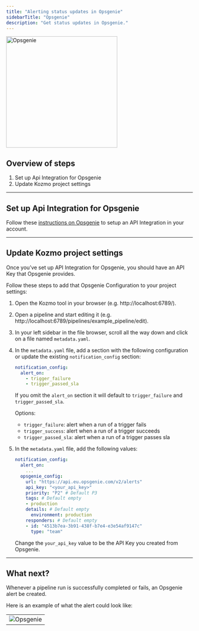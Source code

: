 ```yaml
---
title: "Alerting status updates in Opsgenie"
sidebarTitle: "Opsgenie"
description: "Get status updates in Opsgenie."
---
```


<img
  alt="Opsgenie"
  src="https://logotyp.us/files/opsgenie.svg"
  width="300"
/>

## Overview of steps

1. Set up Api Integration for Opsgenie
2. Update Kozmo project settings

---

## Set up Api Integration for Opsgenie

Follow these
[instructions on Opsgenie](https://support.atlassian.com/opsgenie/docs/create-a-default-api-integration/)
to setup an API Integration in your account.

---

## Update Kozmo project settings

Once you’ve set up API Integration for Opsgenie, you should have an API Key that Opsgenie
provides.

Follow these steps to add that Opsgenie Configuration to your project settings:

1. Open the Kozmo tool in your browser (e.g. http://localhost:6789/).
2. Open a pipeline and start editing it (e.g.
   http://localhost:6789/pipelines/example_pipeline/edit).
3. In your left sidebar in the file browser, scroll all the way down and click
   on a file named `metadata.yaml`.
4. In the `metadata.yaml` file, add a section with the following
   configuration or update the existing `notification_config` section:

    ```yaml
    notification_config:
      alert_on:
        - trigger_failure
        - trigger_passed_sla
    ```

    If you omit the `alert_on` section it will default to `trigger_failure` and `trigger_passed_sla`.

    Options:

    - `trigger_failure`: alert when a run of a trigger fails
    - `trigger_success`: alert when a run of a trigger succeeds
    - `trigger_passed_sla`: alert when a run of a trigger passes sla

5. In the `metadata.yaml` file, add the following values:

    ```yaml
    notification_config:
      alert_on:
        ...
      opsgenie_config:
        url: "https://api.eu.opsgenie.com/v2/alerts"
        api_key: "<your_api_key>"
        priority: "P2" # Default P3
        tags: # Default empty
        - production
        details: # Default empty
          environment: production
        responders: # Default empty
        - id: "4513b7ea-3b91-438f-b7e4-e3e54af9147c"
          type: "team"
    ```

    Change the `your_api_key` value to be the API Key you created from Opsgenie.

---

## What next?

Whenever a pipeline run is successfully completed or fails, an Opsgenie alert be
created.

Here is an example of what the alert could look like:

|                                                                                                        |
|--------------------------------------------------------------------------------------------------------|
| ![Opsgenie](https://github.com/kozmoai/assets/blob/main/opsgenie-alert-example.jpeg?raw=True)                                                        |
